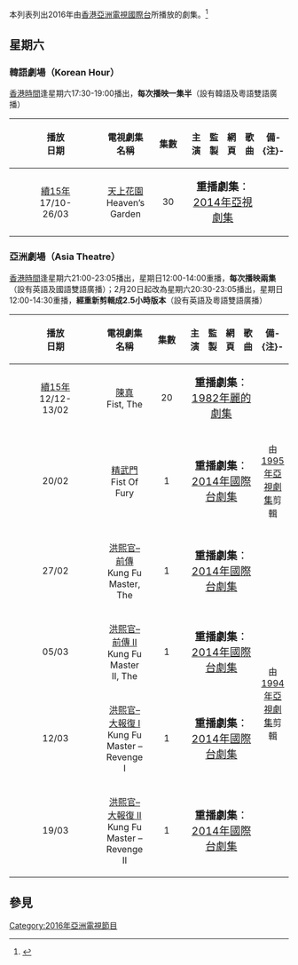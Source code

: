 {{動態列表}}
本列表列出2016年由[[香港|香港]][[亞洲電視國際台|亞洲電視國際台]]所播放的劇集。<ref>{{cite web |url=http://hkatv.com/zh-hk/schedule/37/%E5%9C%8B%E9%9A%9B%E5%8F%B0 |title=存档副本 |accessdate=2015年12月25日 |deadurl=yes |archiveurl=https://web.archive.org/web/20160110021454/http://www.hkatv.com/zh-hk/schedule/37/%E5%9C%8B%E9%9A%9B%E5%8F%B0 |archivedate=2016年1月10日 |df= }}</ref>

==星期六==
===韓語劇場（Korean Hour）===
[[香港時間|香港時間]]逢星期六17:30-19:00播出，'''每次播映一集半'''（設有韓語及粵語雙語廣播）
{| border="1" cellpadding="4" cellspacing="0" style="margin: 1em 1em 1em 0; background: #F9F9F9; border: 1px #AAA solid; border-collapse: collapse; font-size: 95%;"
! align=center width=6% bgcolor="silver"| 播放<br/>日期
! align=center width=17% bgcolor="silver"| 電視劇集名稱
! align=center width=5% bgcolor="silver"| 集數
! align=center width=24% bgcolor="silver"| 主演
! align=center width=9% bgcolor="silver"| 監製
! align=center width=7% bgcolor="silver"| 網頁
! align=center width=18% bgcolor="silver"| 歌曲
! align=center width=15% bgcolor="silver"| 備-{注}-
|-
|[[國際台電視劇集列表_(2015年)|續15年]]<br/>17/10-<br/>26/03||[[天上花園|天上花園]]<br/>Heaven’s Garden||30||colspan="4"|<div style="text-align: center;"><span style="font-size:larger;">'''重播劇集'''：[[本港台電視劇集列表_(2014年)|2014年亞視劇集]]</span></div>||
|}

===亞洲劇場（Asia Theatre）===
[[香港時間|香港時間]]逢星期六21:00-23:05播出，星期日12:00-14:00重播，'''每次播映兩集'''（設有英語及國語雙語廣播）；2月20日起改為星期六20:30-23:05播出，星期日12:00-14:30重播，'''經重新剪輯成2.5小時版本'''（設有英語及粵語雙語廣播）
{| border="1" cellpadding="4" cellspacing="0" style="margin: 1em 1em 1em 0; background: #F9F9F9; border: 1px #AAA solid; border-collapse: collapse; font-size: 95%;"
! align=center width=6% bgcolor="silver"| 播放<br/>日期
! align=center width=17% bgcolor="silver"| 電視劇集名稱
! align=center width=5% bgcolor="silver"| 集數
! align=center width=24% bgcolor="silver"| 主演
! align=center width=9% bgcolor="silver"| 監製
! align=center width=7% bgcolor="silver"| 網頁
! align=center width=18% bgcolor="silver"| 歌曲
! align=center width=15% bgcolor="silver"| 備-{注}-
|-
|[[國際台電視劇集列表_(2015年)|續15年]]<br/>12/12-<br/>13/02||[[陳真_(電視劇)|陳真]]<br/>Fist, The||20||colspan="4"|<div style="text-align: center;"><span style="font-size:larger;">'''重播劇集'''：[[麗的電視劇集列表|1982年麗的劇集]]</span></div>||
|-
|20/02||[[精武門|精武門]]<br/>Fist Of Fury||1||colspan="4"|<div style="text-align: center;"><span style="font-size:larger;">'''重播劇集'''：[[國際台電視劇集列表_(2014年)|2014年國際台劇集]]</span></div>||由[[亞洲電視劇集列表_(1990年代)|1995年亞視劇集]]剪輯
|-
|27/02||[[洪熙官_(電視劇)|洪熙官–前傳]]<br/>Kung Fu Master, The||1||colspan="4"|<div style="text-align: center;"><span style="font-size:larger;">'''重播劇集'''：[[國際台電視劇集列表_(2014年)|2014年國際台劇集]]</span></div>||rowspan="4"| 由[[亞洲電視劇集列表_(1990年代)|1994年亞視劇集]]剪輯
|-
|05/03||[[洪熙官_(電視劇)|洪熙官–前傳 II]]<br/>Kung Fu Master II, The||1||colspan="4"|<div style="text-align: center;"><span style="font-size:larger;">'''重播劇集'''：[[國際台電視劇集列表_(2014年)|2014年國際台劇集]]</span></div>
|-
|12/03||[[洪熙官_(電視劇)|洪熙官–大報復 I]]<br/>Kung Fu Master – Revenge I||1||colspan="4"|<div style="text-align: center;"><span style="font-size:larger;">'''重播劇集'''：[[國際台電視劇集列表_(2014年)|2014年國際台劇集]]</span></div>
|-
|19/03||[[洪熙官_(電視劇)|洪熙官–大報復 II]]<br/>Kung Fu Master – Revenge II||1||colspan="4"|<div style="text-align: center;"><span style="font-size:larger;">'''重播劇集'''：[[國際台電視劇集列表_(2014年)|2014年國際台劇集]]</span></div>
|}

==參見==
{{亞洲電視節目列表索引}}

[[Category:2016年亞洲電視節目|Category:2016年亞洲電視節目]]
